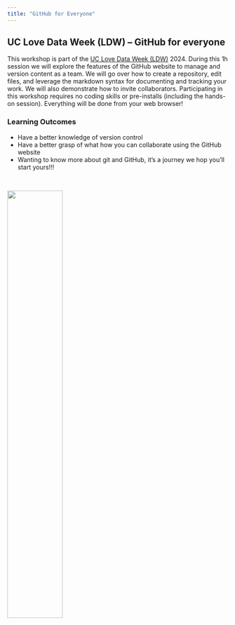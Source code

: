```yaml
---
title: "GitHub for Everyone"
---
```


## UC Love Data Week (LDW) -- GitHub for everyone

This workshop is part of the [UC Love Data Week (LDW)](https://uc-love-data-week.github.io/) 2024. During this 1h session we will explore the features of the GitHub website to manage and version content as a team. We will go over how to create a repository, edit files, and leverage the markdown syntax for documenting and tracking your work. We will also demonstrate how to invite collaborators. Participating in this workshop requires no coding skills or pre-installs (including the hands-on session). Everything will be done from your web browser!



### Learning Outcomes

- Have a better knowledge of version control
- Have a better grasp of what how you can collaborate using the GitHub website
- Wanting to know more about git and GitHub, it's a journey we hop you'll start yours!!!

<br>

![](img/rds_hex.png){fig-align="center" width=50%}